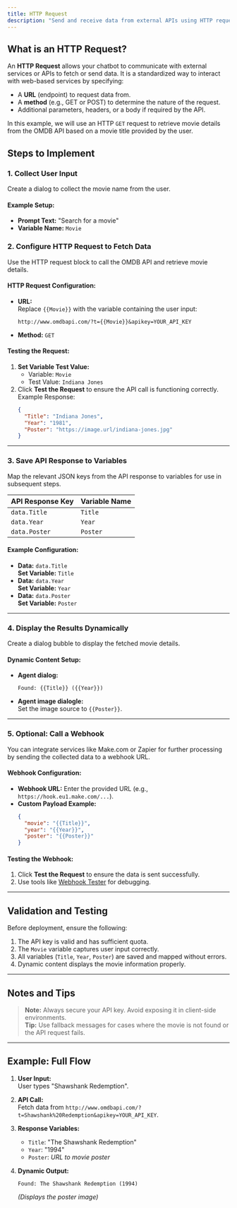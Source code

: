 ```yaml
---
title: HTTP Request
description: "Send and receive data from external APIs using HTTP requests in your chatbot."
---
```

## What is an HTTP Request?
An **HTTP Request** allows your chatbot to communicate with external services or APIs to fetch or send data. It is a standardized way to interact with web-based services by specifying:
- A **URL** (endpoint) to request data from.
- A **method** (e.g., GET or POST) to determine the nature of the request.
- Additional parameters, headers, or a body if required by the API.


In this example, we will use an HTTP `GET` request to retrieve movie details from the OMDB API based on a movie title provided by the user.


## Steps to Implement

### 1. Collect User Input
Create a dialog to collect the movie name from the user.

#### Example Setup:
- **Prompt Text:** "Search for a movie"
- **Variable Name:** `Movie`

### 2. Configure HTTP Request to Fetch Data
Use the HTTP request block to call the OMDB API and retrieve movie details.

#### HTTP Request Configuration:
- **URL:**  
  Replace `{{Movie}}` with the variable containing the user input:  
  ```
  http://www.omdbapi.com/?t={{Movie}}&apikey=YOUR_API_KEY
  ```
- **Method:** `GET`

#### Testing the Request:
1. **Set Variable Test Value:**  
   - Variable: `Movie`  
   - Test Value: `Indiana Jones`
2. Click **Test the Request** to ensure the API call is functioning correctly.  
   Example Response:  
   ```json
   {
     "Title": "Indiana Jones",
     "Year": "1981",
     "Poster": "https://image.url/indiana-jones.jpg"
   }
   ```

---

### 3. Save API Response to Variables
Map the relevant JSON keys from the API response to variables for use in subsequent steps.

| API Response Key | Variable Name |
|-------------------|---------------|
| `data.Title`      | `Title`       |
| `data.Year`       | `Year`        |
| `data.Poster`     | `Poster`      |

#### Example Configuration:
- **Data:** `data.Title`  
  **Set Variable:** `Title`  
- **Data:** `data.Year`  
  **Set Variable:** `Year`  
- **Data:** `data.Poster`  
  **Set Variable:** `Poster`

---

### 4. Display the Results Dynamically
Create a dialog bubble to display the fetched movie details.

#### Dynamic Content Setup:
- **Agent dialog:**  
  ```
  Found: {{Title}} ({{Year}})
  ```
- **Agent image dialogle:**  
  Set the image source to `{{Poster}}`.

---

### 5. Optional: Call a Webhook
You can integrate services like Make.com or Zapier for further processing by sending the collected data to a webhook URL.

#### Webhook Configuration:
- **Webhook URL:** Enter the provided URL (e.g., `https://hook.eu1.make.com/...`).  
- **Custom Payload Example:**
  ```json
  {
    "movie": "{{Title}}",
    "year": "{{Year}}",
    "poster": "{{Poster}}"
  }
  ```

#### Testing the Webhook:
1. Click **Test the Request** to ensure the data is sent successfully.
2. Use tools like [Webhook Tester](https://webhook-test.com/) for debugging.

---

## Validation and Testing
Before deployment, ensure the following:
1. The API key is valid and has sufficient quota.
2. The `Movie` variable captures user input correctly.
3. All variables (`Title`, `Year`, `Poster`) are saved and mapped without errors.
4. Dynamic content displays the movie information properly.

---

## Notes and Tips
> **Note:** Always secure your API key. Avoid exposing it in client-side environments.  
> **Tip:** Use fallback messages for cases where the movie is not found or the API request fails.

---

## Example: Full Flow
1. **User Input:**  
   User types "Shawshank Redemption".
2. **API Call:**  
   Fetch data from `http://www.omdbapi.com/?t=Shawshank%20Redemption&apikey=YOUR_API_KEY`.
3. **Response Variables:**  
   - `Title`: "The Shawshank Redemption"  
   - `Year`: "1994"  
   - `Poster`: *URL to movie poster*
4. **Dynamic Output:**  
   ```
   Found: The Shawshank Redemption (1994)
   ```

   *(Displays the poster image)*

